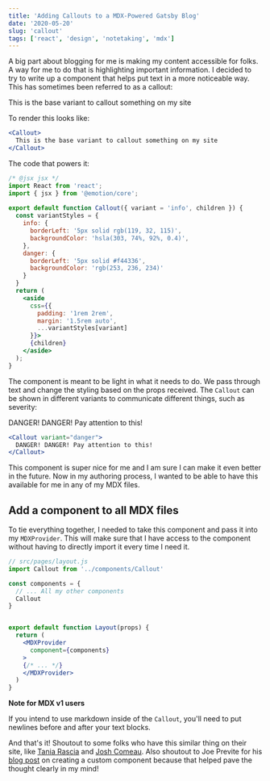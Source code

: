 ```yaml
---
title: 'Adding Callouts to a MDX-Powered Gatsby Blog'
date: '2020-05-20'
slug: 'callout'
tags: ['react', 'design', 'notetaking', 'mdx']
---
```


A big part about blogging for me is making my content accessible for folks. A way for me to do that is highlighting important information. I decided to try to write up a component that helps put text in a more noticeable way. This has sometimes been referred to as a callout:

<Callout>
  This is the base variant to callout something on my site
</Callout>

To render this looks like:

```jsx
<Callout>
  This is the base variant to callout something on my site
</Callout>
```

The code that powers it:

```jsx
/* @jsx jsx */
import React from 'react';
import { jsx } from '@emotion/core';
 
export default function Callout({ variant = 'info', children }) {
  const variantStyles = {
    info: {
      borderLeft: '5px solid rgb(119, 32, 115)',
      backgroundColor: 'hsla(303, 74%, 92%, 0.4)',
    },
    danger: {
      borderLeft: '5px solid #f44336',
      backgroundColor: 'rgb(253, 236, 234)'
    }
  }
  return (
    <aside
      css={{
        padding: '1rem 2rem',
        margin: '1.5rem auto',
        ...variantStyles[variant]
      }}>
      {children}
    </aside>
  );
}
```

The component is meant to be light in what it needs to do. We pass through text and change the
styling based on the props received. The `Callout` can be shown in different variants to 
communicate different things, such as severity:

<Callout variant="danger">
  DANGER! DANGER! Pay attention to this!
</Callout>

```jsx
<Callout variant="danger">
  DANGER! DANGER! Pay attention to this!
</Callout>
```

This component is super nice for me and I am sure I can make it even better in the future.
Now in my authoring process, I wanted to be able to have this available for me in any of my MDX files.

## Add a component to all MDX files

To tie everything together, I needed to take this component and pass it into my `MDXProvider`. This will
make sure that I have access to the component without having to directly import it every time I need it.


```jsx {2,6}
// src/pages/layout.js
import Callout from '../components/Callout'

const components = {
  // ... All my other components
  Callout
}


export default function Layout(props) {
  return (
    <MDXProvider 
      component={components}
    >
    {/* ... */}
    </MDXProvider>
  )
}
```

<Callout>

**Note for MDX v1 users**

If you intend to use markdown inside of the `Callout`, you'll
need to put newlines before and after your text blocks.

</Callout>

And that's it! Shoutout to some folks who have this similar thing on their 
site, like [Tania Rascia](https://www.taniarascia.com/) and [Josh Comeau](https://joshwcomeau.com/).
Also shoutout to Joe Previte for his [blog post](https://joeprevite.com/writing-custom-note-component-mdx)
on creating a custom component because that helped pave the thought clearly in my mind!